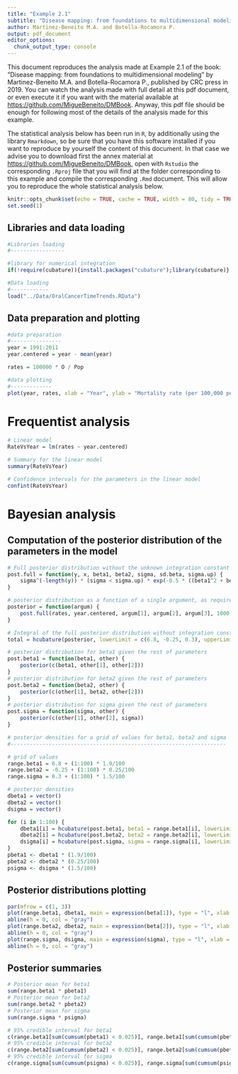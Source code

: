 ```yaml
---
title: "Example 2.1"
subtitle: "Disease mapping: from foundations to multidimensional modeling"
author: Martinez-Beneito M.A. and Botella-Rocamora P.
output: pdf_document
editor_options: 
  chunk_output_type: console
---
```


This document reproduces the analysis made at Example 2.1 of the book: "Disease mapping: from foundations to multidimensional modeling" by Martinez-Beneito M.A. and Botella-Rocamora P., published by CRC press in 2019. You can watch the analysis made with full detail at this pdf document, or even execute it if you want with the material available at <https://github.com/MigueBeneito/DMBook>. Anyway, this pdf file should be enough for following most of the details of the analysis made for this example.

The statistical analysis below has been run in `R`, by additionally using the library `Rmarkdown`, so be sure that you have this software installed if you want to reproduce by yourself the content of this document. In that case we advise you to download first the annex material at <https://github.com/MigueBeneito/DMBook>, open with `Rstudio` the corresponding `.Rproj` file that you will find at the folder corresponding to this example and compile the corresponding `.Rmd` document. This will allow you to reproduce the whole statistical analysis below.

```r
knitr::opts_chunk$set(echo = TRUE, cache = TRUE, width = 80, tidy = TRUE, tidy.opts = list(width.cutoff = 70))
set.seed(1)
```

## Libraries and data loading
```r
#Libraries loading
#-----------------

#library for numerical integration
if(!require(cubature)){install.packages("cubature");library(cubature)}

#Data loading
#------------
load("../Data/OralCancerTimeTrends.RData")
```

## Data preparation and plotting
```r
#data preparation
#----------------
year = 1991:2011
year.centered = year - mean(year)

rates = 100000 * O / Pop

#data plotting
#-------------
plot(year, rates, xlab = "Year", ylab = "Mortality rate (per 100,000 people)", main = "Mouth and oral cavity cancer mortality")
```

# Frequentist analysis
```r
# Linear model
RateVsYear = lm(rates ~ year.centered)

# Summary for the linear model
summary(RateVsYear)

# Confidence intervals for the parameters in the linear model
confint(RateVsYear)
```

# Bayesian analysis

## Computation of the posterior distribution of the parameters in the model
```r
# Full posterior distribution without the unknown integration constant
post.full = function(y, x, beta1, beta2, sigma, sd.beta, sigma.up) {
    sigma^(-length(y)) * (sigma < sigma.up) * exp(-0.5 * ((beta1^2 + beta2^2)/(sd.beta^2) + sum((y - beta1 - beta2 * x)^2)/(sigma^2)))
}

# posterior distribution as a function of a single argument, as required for the numerical integration function adaptIntegrate
posterior = function(argum) {
    post.full(rates, year.centered, argum[1], argum[2], argum[3], 1000, 1000)
}

# Integral of the full posterior distribution without integration constant as defined above.
total = hcubature(posterior, lowerLimit = c(6.8, -0.25, 0.3), upperLimit = c(8.7, 0, 1.8))$integral

# posterior distribution for beta1 given the rest of parameters
post.beta1 = function(beta1, other) {
    posterior(c(beta1, other[1], other[2]))
}
# posterior distribution for beta2 given the rest of parameters
post.beta2 = function(beta2, other) {
    posterior(c(other[1], beta2, other[2]))
}
# posterior distribution for sigma given the rest of parameters
post.sigma = function(sigma, other) {
    posterior(c(other[1], other[2], sigma))
}

# posterior densities for a grid of values for beta1, beta2 and sigma
#--------------------------------------------------------------------

# grid of values
range.beta1 = 6.8 + (1:100) * 1.9/100
range.beta2 = -0.25 + (1:100) * 0.25/100
range.sigma = 0.3 + (1:100) * 1.5/100

# posterior densities
dbeta1 = vector()
dbeta2 = vector()
dsigma = vector()

for (i in 1:100) {
    dbeta1[i] = hcubature(post.beta1, beta1 = range.beta1[i], lowerLimit = c(-0.25, 0.3), upperLimit = c(0, 1.8))$integral/total
    dbeta2[i] = hcubature(post.beta2, beta2 = range.beta2[i], lowerLimit = c(6.8, 0.3), upperLimit = c(8.7, 1.8))$integral/total
    dsigma[i] = hcubature(post.sigma, sigma = range.sigma[i], lowerLimit = c(6.8, -0.25), upperLimit = c(8.7, 0))$integral/total
}
pbeta1 <- dbeta1 * (1.9/100)
pbeta2 <- dbeta2 * (0.25/100)
psigma <- dsigma * (1.5/100)
```

## Posterior distributions plotting
```r
par(mfrow = c(1, 3))
plot(range.beta1, dbeta1, main = expression(beta[1]), type = "l", xlab = "", ylab = "Density")
abline(h = 0, col = "gray")
plot(range.beta2, dbeta2, main = expression(beta[2]), type = "l", xlab = "", ylab = "Density")
abline(h = 0, col = "gray")
plot(range.sigma, dsigma, main = expression(sigma), type = "l", xlab = "")
abline(h = 0, col = "gray")
```

## Posterior summaries
```r
# Posterior mean for beta1
sum(range.beta1 * pbeta1)
# Posterior mean for beta2
sum(range.beta2 * pbeta2)
# Posterior mean for sigma
sum(range.sigma * psigma)

# 95% credible interval for beta1
c(range.beta1[sum(cumsum(pbeta1) < 0.025)], range.beta1[sum(cumsum(pbeta1) < 0.975)])
# 95% credible interval for beta2
c(range.beta2[sum(cumsum(pbeta2) < 0.025)], range.beta2[sum(cumsum(pbeta2) < 0.975)])
# 95% credible interval for sigma
c(range.sigma[sum(cumsum(psigma) < 0.025)], range.sigma[sum(cumsum(psigma) < 0.975)])
```

